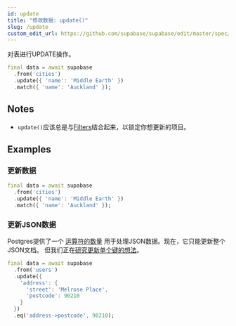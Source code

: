 ```yaml
---
id: update
title: "修改数据: update()"
slug: /update
custom_edit_url: https://github.com/supabase/supabase/edit/master/spec/supabase_dart_v1.yml
---
```


对表进行UPDATE操作。


```dart
final data = await supabase
  .from('cities')
  .update({ 'name': 'Middle Earth' })
  .match({ 'name': 'Auckland' });
```






## Notes

- `update()`应该总是与[Filters](/docs/reference/dart/using-filters)结合起来，以锁定你想更新的项目。










## Examples

### 更新数据



```dart
final data = await supabase
  .from('cities')
  .update({ 'name': 'Middle Earth' })
  .match({ 'name': 'Auckland' });
```

### 更新JSON数据

Postgres提供了一个 
[运算符的数量](https://www.postgresql.org/docs/current/functions-json.html) 
用于处理JSON数据。现在，它只能更新整个JSON文档。
但我们正在[研究更新单个键的想法](https://github.com/PostgREST/postgrest/issues/465)。


```dart
final data = await supabase
  .from('users')
  .update({
    'address': {
      'street': 'Melrose Place',
      'postcode': 90210
    }
  })
  .eq('address->postcode', 90210);
```
